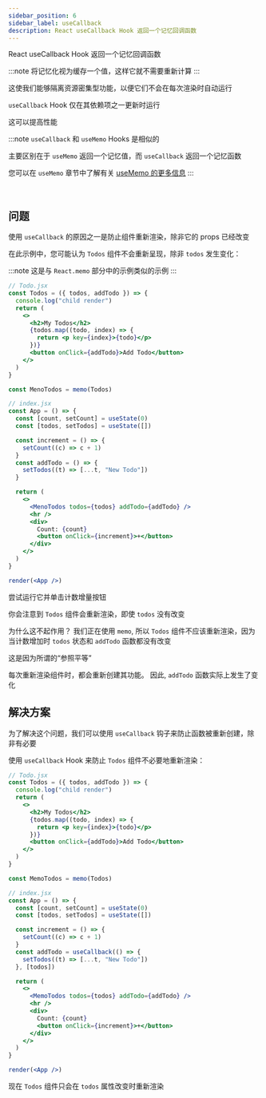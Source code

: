 ```yaml
---
sidebar_position: 6
sidebar_label: useCallback
description: React useCallback Hook 返回一个记忆回调函数
---
```


React useCallback Hook 返回一个记忆回调函数

:::note
将记忆化视为缓存一个值，这样它就不需要重新计算
:::

这使我们能够隔离资源密集型功能，以便它们不会在每次渲染时自动运行

`useCallback` Hook 仅在其依赖项之一更新时运行

这可以提高性能

:::note
`useCallback` 和 `useMemo` Hooks 是相似的

主要区别在于 `useMemo` 返回一个记忆值，而 `useCallback` 返回一个记忆函数

您可以在 `useMemo` 章节中了解有关 [useMemo 的更多信息](/docs/react/hooks/useMemo)
:::

<br />

## 问题

使用 `useCallback` 的原因之一是防止组件重新渲染，除非它的 props 已经改变

在此示例中，您可能认为 `Todos` 组件不会重新呈现，除非 `todos` 发生变化：

:::note
这是与 `React.memo` 部分中的示例类似的示例
:::

```jsx live noInline
// Todo.jsx
const Todos = ({ todos, addTodo }) => {
  console.log("child render")
  return (
    <>
      <h2>My Todos</h2>
      {todos.map((todo, index) => {
        return <p key={index}>{todo}</p>
      })}
      <button onClick={addTodo}>Add Todo</button>
    </>
  )
}

const MenoTodos = memo(Todos)

// index.jsx
const App = () => {
  const [count, setCount] = useState(0)
  const [todos, setTodos] = useState([])

  const increment = () => {
    setCount((c) => c + 1)
  }
  const addTodo = () => {
    setTodos((t) => [...t, "New Todo"])
  }

  return (
    <>
      <MenoTodos todos={todos} addTodo={addTodo} />
      <hr />
      <div>
        Count: {count}
        <button onClick={increment}>+</button>
      </div>
    </>
  )
}

render(<App />)
```

尝试运行它并单击计数增量按钮

你会注意到 `Todos` 组件会重新渲染，即使 `todos` 没有改变

为什么这不起作用？ 我们正在使用 `memo`, 所以 `Todos` 组件不应该重新渲染，因为当计数增加时 `todos` 状态和 `addTodo` 函数都没有改变

这是因为所谓的“参照平等”

每次重新渲染组件时，都会重新创建其功能。 因此, `addTodo` 函数实际上发生了变化

## 解决方案

为了解决这个问题，我们可以使用 `useCallback` 钩子来防止函数被重新创建，除非有必要

使用 `useCallback` Hook 来防止 `Todos` 组件不必要地重新渲染：

```jsx live noInline
// Todo.jsx
const Todos = ({ todos, addTodo }) => {
  console.log("child render")
  return (
    <>
      <h2>My Todos</h2>
      {todos.map((todo, index) => {
        return <p key={index}>{todo}</p>
      })}
      <button onClick={addTodo}>Add Todo</button>
    </>
  )
}

const MemoTodos = memo(Todos)

// index.jsx
const App = () => {
  const [count, setCount] = useState(0)
  const [todos, setTodos] = useState([])

  const increment = () => {
    setCount((c) => c + 1)
  }
  const addTodo = useCallback(() => {
    setTodos((t) => [...t, "New Todo"])
  }, [todos])

  return (
    <>
      <MemoTodos todos={todos} addTodo={addTodo} />
      <hr />
      <div>
        Count: {count}
        <button onClick={increment}>+</button>
      </div>
    </>
  )
}

render(<App />)
```

现在 `Todos` 组件只会在 `todos` 属性改变时重新渲染
